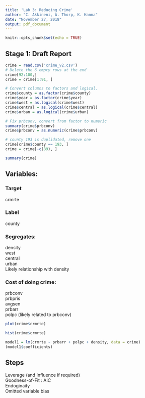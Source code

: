 ```yaml
---
title: 'Lab 3: Reducing Crime'
author: "C. Akkineni, A. Thorp, K. Hanna"
date: "November 27, 2018"
output: pdf_document
---
```


```r
knitr::opts_chunk$set(echo = TRUE)
```

## Stage 1: Draft Report
```r
crime = read.csv('crime_v2.csv')
# Delete the 6 empty rows at the end
crime[92:100,]
crime = crime[1:91, ]

# Convert columns to factors and logical.
crime$county = as.factor(crime$county)
crime$year = as.factor(crime$year)
crime$west = as.logical(crime$west)
crime$central = as.logical(crime$central)
crime$urban = as.logical(crime$urban)

# Fix prbconv, convert from factor to numeric
summary(crime$prbconv)
crime$prbconv = as.numeric(crime$prbconv)

# county 193 is duplidated, remove one
crime[crime$county == 193, ]
crime = crime[-c(89), ]

summary(crime)

```

## Variables:

### Target
crmrte  

### Label
county

### Segregates:
density  
west  
central  
urban   
Likely relationship with density  

### Cost of doing crime:
prbconv  
prbpris  
avgsen  
prbarr  
polpc (likely related to prbconv)  



```r
plot(crime$crmrte)
```

```r
hist(crime$crmrte)
```

```r
model1 = lm(crmrte ~ prbarr + polpc + density, data = crime)
(model1$coefficients)

```


## Steps
Leverage (and Influence if required)  
Goodness-of-Fit : AIC  
Endoginaity  
Omitted variable bias  

